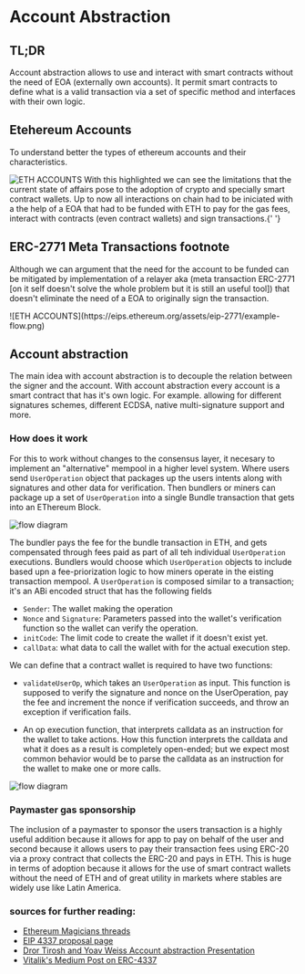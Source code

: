 # Account Abstraction

## TL;DR

Account abstraction allows to use and interact with smart contracts without the need of EOA (externally own accounts). It permit smart contracts to define what is a valid transaction via a set of specific method and interfaces with their own logic.

## Etehereum Accounts

To understand better the types of ethereum accounts and their characteristics.


<Bleed>![ETH ACCOUNTS](../../public/ETHACCOUNTS.png)</Bleed>
With this highlighted we can see the limitations that the current state of affairs
pose to the adoption of crypto and specially smart contract wallets. Up to now all
interactions on chain had to be iniciated with a the help of a EOA that had to be
funded with ETH to pay for the gas fees, interact with contracts (even contract wallets)
and sign transactions.{' '}

## ERC-2771 Meta Transactions footnote

Although we can argument that the need for the account to be funded can be mitigated by implementation of a relayer aka (meta transaction ERC-2771 [on it self doesn't solve the whole problem but it is still an useful tool]) that doesn't eliminate the need of a EOA to originally sign the transaction.

<Bleed>
  ![ETH ACCOUNTS](https://eips.ethereum.org/assets/eip-2771/example-flow.png)
</Bleed>

## Account abstraction

The main idea with account abstraction is to decouple the relation between the signer and the account.
With account abstraction every account is a smart contract that has it's own logic. For example. allowing for different signatures schemes, different ECDSA, native multi-signature support and more.

### How does it work

For this to work without changes to the consensus layer, it necesary to implement an "alternative" mempool in a higher level system. Where users send `UserOperation` object that packages up the users intents along with signatures and other data for verification. Then bundlers or miners can package up a set of `UserOperation` into a single Bundle transaction that gets into an EThereum Block.

<Bleed>![flow diagram](../../public/mempoolDiagram.png)</Bleed>

The bundler pays the fee for the bundle transaction in ETH, and gets compensated through fees paid as part of all teh individual `UserOperation` executions. Bundlers would choose which `UserOperation` objects to include based upn a fee-priorization logic to how miners operate in the eisting transaction mempool. A `UserOperation` is composed similar to a transaction; it's an ABi encoded struct that has the following fields

- `Sender`: The wallet making the operation
- `Nonce` and `Signature`: Parameters passed into the wallet's verification function so the wallet can verify the operation.
- `initCode`: The limit code to create the wallet if it doesn't exist yet.
- `callData`: what data to call the wallet with for the actual execution step.

We can define that a contract wallet is required to have two functions:

- `validateUserOp`, which takes an `UserOperation` as input. This function is supposed to verify the signature and nonce on the UserOperation, pay the fee and increment the nonce if verification succeeds, and throw an exception if verification fails.

- An op execution function, that interprets calldata as an instruction for the wallet to take actions. How this function interprets the calldata and what it does as a result is completely open-ended; but we expect most common behavior would be to parse the calldata as an instruction for the wallet to make one or more calls.

<Bleed>![flow diagram](../../public/diagram.png)</Bleed>

### Paymaster gas sponsorship

The inclusion of a paymaster to sponsor the users transaction is a highly useful addition because it allows for app to pay on behalf of the user and second because it allows users to pay their transaction fees using ERC-20 via a proxy contract that collects the ERC-20 and pays in ETH. This is huge in terms of adoption because it allows for the use of smart contract wallets without the need of ETH and of great utility in markets where stables are widely use like Latin America.

### sources for further reading:

- [Ethereum Magicians threads](https://ethereum-magicians.org/t/erc-4337-account-abstraction/6151)
- [EIP 4337 proposal page](https://eips.ethereum.org/EIPS/eip-4337)
- [Dror Tirosh and Yoav Weiss Account abstraction Presentation](https://docs.google.com/presentation/d/1MN9V8mVTL3eIJfxqVCoOgc7UZje38ELijjOX5TZqJT0/edit#slide=id.gff5cf94f7d_0_492)
- [Vitalik's Medium Post on ERC-4337](https://medium.com/infinitism/erc-4337-account-abstraction-without-ethereum-protocol-changes-d75c9d94dc4a)
